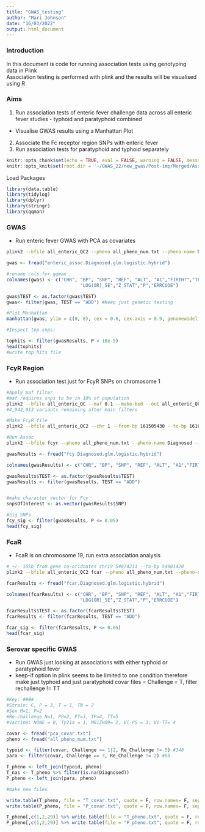 ```yaml
---
title: "GWAS_testing"
author: "Mari Johnson"
date: "16/03/2022"
output: html_document
---
```


### Introduction

In this document is code for running association tests using genotyping data in Plink\
Association testing is performed with plink and the results will be visualised using R\


### Aims

1.  Run association tests of enteric fever challenge data across all enteric fever studies - typhoid and paratyphoid combined
  - Visualise GWAS results using a Manhattan Plot
2. Associate the Fc receptor region SNPs with enteric fever
3. Run association tests for paratyphoid and typhoid separately 


```r
knitr::opts_chunk$set(echo = TRUE, eval = FALSE, warning = FALSE, message = FALSE)
knitr::opts_knit$set(root.dir = '~/GWAS_22/new_gwas/Post-imp/Merged/Assoc/')
```
Load Packages
```r
library(data.table)
library(tidylog)
library(dplyr)
library(stringr)
library(qqman)
```
### GWAS

- Run enteric fever GWAS with PCA as covariates

```bash
plink2 --bfile all_enteric_QC2 --pheno all_pheno_num.txt --pheno-name Diagnosed --covar pca_covar.txt --covar-name Sex, Challenge, Dose, Vaccine, Age, Re_Challenge, PC1, PC2, PC3, PC4, PC5 --keep-if Re_Challenge = 1 --covar-variance-standardize --glm --out fcy--covar-variance-standardize --glm --out enteric_assoc
```

```r

gwas <- fread("enteric_assoc.Diagnosed.glm.logistic.hybrid")

#rename cols for qqman
colnames(gwas) <- c("CHR", "BP", "SNP", "REF", "ALT", "A1","FIRTH?","TEST","OBS_CT","OR",        
                           "LOG(OR)_SE","Z_STAT","P","ERRCODE")

gwas$TEST <- as.factor(gwas$TEST)
gwas<- filter(gwas, TEST == "ADD") #Keep just genetic testing

#Plot Manhattan
manhattan(gwas, ylim = c(0, 8), cex = 0.6, cex.axis = 0.9, genomewideline = F, col = c("darkgrey", "skyblue"))

#Inspect top snps:

tophits <- filter(gwasResults, P < 10e-5)
head(tophits)
#write top hits file 

```
### FcyR Region

- Run association test just for FcyR SNPs on chromosome 1
```bash
#Apply maf filter
#maf requires snps to be in 10% of population
plink2 --bfile all_enteric_QC --maf 0.1 --make-bed --out all_enteric_QC2
#4,942,013 variants remaining after main filters

#Make FcyR file
plink2 --bfile all_enteric_QC2 --chr 1 --from-bp 161505430 --to-bp 161678022 -make-bed --out fcyr

#Run Assoc
plink2 --bfile fcyr --pheno all_pheno_num.txt --pheno-name Diagnosed --covar pca_covar.txt --covar-name Sex, Challenge, Dose, Vaccine, Age, Re_Challenge, PC1, PC2, PC3, PC4, PC5 --keep-if Re_Challenge = 1 --covar-variance-standardize --glm --out fcy
```

```r
gwasResults <- fread("fcy.Diagnosed.glm.logistic.hybrid")

colnames(gwasResults) <- c("CHR", "BP", "SNP", "REF", "ALT", "A1","FIRTH?","TEST","OBS_CT","OR",        "LOG(OR)_SE","Z_STAT","P","ERRCODE")

gwasResults$TEST <- as.factor(gwasResults$TEST)
gwasResults <- filter(gwasResults, TEST == "ADD")


#make character vector for Fcy
snpsOfInterest <- as.vector(gwasResults$SNP)

#Sig SNPs
fcy_sig <- filter(gwasResults, P <= 0.05)
head(fcy_sig)

```

### FcaR

- FcaR is on chromosome 19, run extra association analysis

```bash
# +/- 10kb from gene co-oridnates chr19 54874231 --to-bp 54901420
plink2 --bfile all_enteric_QC2 fcar --pheno all_pheno_num.txt --pheno-name Diagnosed --covar pca_covar.txt --covar-name Sex, Challenge, Dose, Vaccine, Age, Re_Challenge, PC1, PC2, PC3, PC4, PC5 --keep-if Re_Challenge = 1 --covar-variance-standardize --glm --out fcar
```

```r
fcarResults <- fread("fcar.Diagnosed.glm.logistic.hybrid")

colnames(fcarResults) <- c("CHR", "BP", "SNP", "REF", "ALT", "A1","FIRTH?","TEST","OBS_CT","OR",        
                           "LOG(OR)_SE","Z_STAT","P","ERRCODE")

fcarResults$TEST <- as.factor(fcarResults$TEST)
fcarResults <- filter(fcarResults, TEST == "ADD")

fcar_sig <- filter(fcarResults, P <= 0.05)
head(fcar_sig)
```


### Serovar specific GWAS

- Run GWAS just looking at associations with either typhoid or paratyphoid fever
- keep-if option in plink seems to be limited to one condition therefore make just typhoid and just paratyphoid covar files = Challenge = T, filter rechallenge != TT

```r

#Key: ####
#Strain: C, P = 3, T = 1, TN = 2
#Sex M=1, F=2
#Re-challenge N=1, PP=2, PT=3, TP=4, TT=5
#Vaccine: NONE = 0, Ty21a = 1, M01ZH09= 2, Vi-PS = 3, Vi-TT= 4

covar <- fread("pca_covar.txt")
pheno <- fread("all_pheno_num.txt")

typoid <- filter(covar, Challenge == 1|2, Re_Challenge != 5) #348
para <- filter(covar, Challenge == 3, Re_Challenge != 2) #68

T_pheno <- left_join(typoid, pheno)
T_nas <- T_pheno %>% filter(is.na(Diagnosed))
P_pheno <- left_join(para, pheno)

#make new files 

write.table(T_pheno, file = "T_covar.txt", quote = F, row.names= F, sep = "\t")
write.table(P_pheno, file = "P_covar.txt", quote = F, row.names= F, sep = "\t")

T_pheno[,c(1,2,29)] %>% write.table(file = "T_pheno.txt", quote = F, row.names= F, sep = "\t")
P_pheno[,c(1,2,29)] %>% write.table(file = "P_pheno.txt", quote = F, row.names= F, sep = "\t")
```

